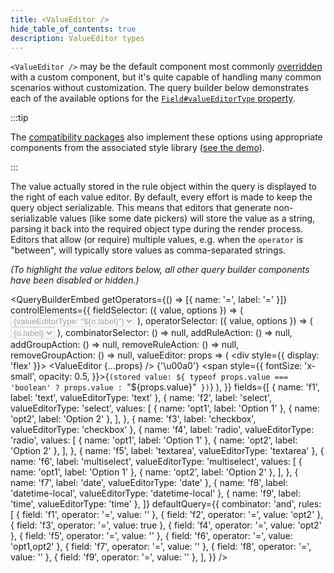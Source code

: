 ```yaml
---
title: <ValueEditor />
hide_table_of_contents: true
description: ValueEditor types
---
```


`<ValueEditor />` may be the default component most commonly [overridden](./querybuilder#valueeditor) with a custom component, but it's quite capable of handling many common scenarios without customization. The query builder below demonstrates each of the available options for the [`Field#valueEditorType` property](../typescript#fields).

:::tip

The [compatibility packages](../compat) also implement these options using appropriate components from the associated style library ([see the demo](https://react-querybuilder.github.io/react-querybuilder/)).

:::

The value actually stored in the rule object within the query is displayed to the right of each value editor. By default, every effort is made to keep the query object serializable. This means that editors that generate non-serializable values (like some date pickers) will store the value as a string, parsing it back into the required object type during the render process. Editors that allow (or require) multiple values, e.g. when the `operator` is "between", will typically store values as comma-separated strings.

_(To highlight the value editors below, all other query builder components have been disabled or hidden.)_


<QueryBuilderEmbed
  getOperators={() => [{ name: '=', label: '=' }]}
  controlElements={{
    fieldSelector: ({ value, options }) => (
      <select value={value} disabled>
        {options.map(o => (
          <option key={o.name} value={o.name}>{`valueEditorType: "${o.label}"`}</option>
        ))}
      </select>
    ),
    operatorSelector: ({ value, options }) => (
      <select value={value} disabled>
        {options.map(o => (
          <option key={o.name} value={o.name}>
            {o.label}
          </option>
        ))}
      </select>
    ),
    combinatorSelector: () => null,
    addRuleAction: () => null,
    addGroupAction: () => null,
    removeRuleAction: () => null,
    removeGroupAction: () => null,
    valueEditor: props => (
      <div style={{ display: 'flex' }}>
        <ValueEditor {...props} />
        {'\u00a0'}
        <span
          style={{
            fontSize: 'x-small',
            opacity: 0.5,
          }}>{`(stored value: ${
          typeof props.value === 'boolean' ? props.value : `"${props.value}"`
        })`}</span>
      </div>
    ),
  }}
  fields={[
    { name: 'f1', label: 'text', valueEditorType: 'text' },
    {
      name: 'f2',
      label: 'select',
      valueEditorType: 'select',
      values: [
        { name: 'opt1', label: 'Option 1' },
        { name: 'opt2', label: 'Option 2' },
      ],
    },
    { name: 'f3', label: 'checkbox', valueEditorType: 'checkbox' },
    {
      name: 'f4',
      label: 'radio',
      valueEditorType: 'radio',
      values: [
        { name: 'opt1', label: 'Option 1' },
        { name: 'opt2', label: 'Option 2' },
      ],
    },
    { name: 'f5', label: 'textarea', valueEditorType: 'textarea' },
    {
      name: 'f6',
      label: 'multiselect',
      valueEditorType: 'multiselect',
      values: [
        { name: 'opt1', label: 'Option 1' },
        { name: 'opt2', label: 'Option 2' },
      ],
    },
    { name: 'f7', label: 'date', valueEditorType: 'date' },
    { name: 'f8', label: 'datetime-local', valueEditorType: 'datetime-local' },
    { name: 'f9', label: 'time', valueEditorType: 'time' },
  ]}
  defaultQuery={{
    combinator: 'and',
    rules: [
      { field: 'f1', operator: '=', value: '' },
      { field: 'f2', operator: '=', value: 'opt2' },
      { field: 'f3', operator: '=', value: true },
      { field: 'f4', operator: '=', value: 'opt2' },
      { field: 'f5', operator: '=', value: '' },
      { field: 'f6', operator: '=', value: 'opt1,opt2' },
      { field: 'f7', operator: '=', value: '' },
      { field: 'f8', operator: '=', value: '' },
      { field: 'f9', operator: '=', value: '' },
    ],
  }}
/>
